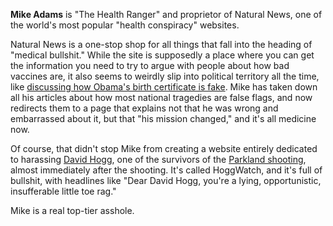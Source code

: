{{Stub}}
'''Mike Adams''' is "The Health Ranger" and proprietor of Natural News, one of the world's most popular "health conspiracy" websites.

Natural News is a one-stop shop for all things that fall into the heading of "medical bullshit." While the site is supposedly a place where you can get the information you need to try to argue with people about how bad vaccines are, it also seems to weirdly slip into political territory all the time, like [https://web.archive.org/web/20110430220951/http://www.naturalnews.com/032217_Obama_birth_certificate.html discussing how Obama's birth certificate is fake]. Mike has taken down all his articles about how most national tragedies are false flags, and now redirects them to a page that explains not that he was wrong and embarrassed about it, but that "his mission changed," and it's all medicine now.

Of course, that didn't stop Mike from creating a website entirely dedicated to harassing [[David Hogg]], one of the survivors of the [[Parkland shooting]], almost immediately after the shooting. It's called HoggWatch, and it's full of bullshit, with headlines like "Dear David Hogg, you're a lying, opportunistic, insufferable little toe rag."

Mike is a real top-tier asshole.